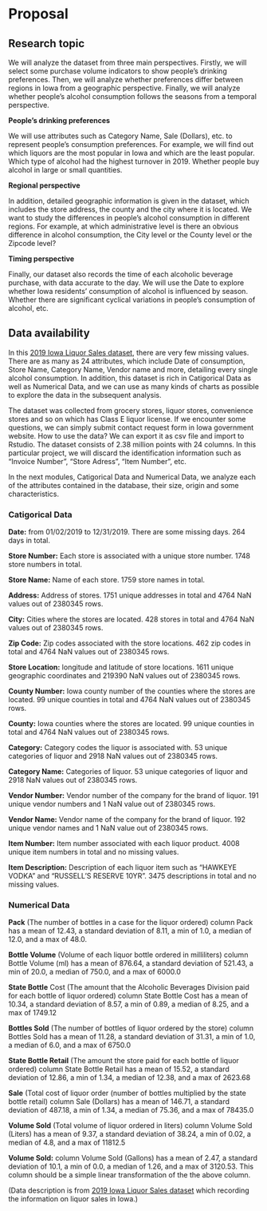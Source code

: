 # Proposal

## Research topic

We will analyze the dataset from three main perspectives. Firstly, we will select some purchase volume indicators to show people's drinking preferences. Then, we will analyze whether preferences differ between regions in Iowa from a geographic perspective. Finally, we will analyze whether people's alcohol consumption follows the seasons from a temporal perspective.

**People's drinking preferences**

We will use attributes such as Category Name, Sale (Dollars), etc. to represent people's consumption preferences. For example, we will find out which liquors are the most popular in Iowa and which are the least popular. Which type of alcohol had the highest turnover in 2019. Whether people buy alcohol in large or small quantities.

**Regional perspective**

In addition, detailed geographic information is given in the dataset, which includes the store address, the county and the city where it is located. We want to study the differences in people's alcohol consumption in different regions. For example, at which administrative level is there an obvious difference in alcohol consumption, the City level or the County level or the Zipcode level?

**Timing perspective**

Finally, our dataset also records the time of each alcoholic beverage purchase, with data accurate to the day. We will use the Date to explore whether Iowa residents' consumption of alcohol is influenced by season. Whether there are significant cyclical variations in people's consumption of alcohol, etc.

## Data availability

In this [2019 Iowa Liquor Sales dataset](https://data.iowa.gov/Sales-Distribution/2019-Iowa-Liquor-Sales/38x4-vs5h), there are very few missing values. There are as many as 24 attributes, which include Date of consumption, Store Name, Category Name, Vendor name and more, detailing every single alcohol consumption. In addition, this dataset is rich in Catigorical Data as well as Numerical Data, and we can use as many kinds of charts as possible to explore the data in the subsequent analysis.

The dataset was collected from grocery stores, liquor stores, convenience stores and so on which has Class E liquor license. If we encounter some questions, we can simply submit contact request form in Iowa government website. How to use the data? We can export it as csv file and import to Rstudio. The dataset consists of 2.38 million points with 24 columns. In this particular project, we will discard the identification information such as "Invoice Number", "Store Adress", "Item Number", etc.

In the next modules, Catigorical Data and Numerical Data, we analyze each of the attributes contained in the database, their size, origin and some characteristics.

### Catigorical Data

**Date:** from 01/02/2019 to 12/31/2019. There are some missing days. 264 days in total.

**Store Number:** Each store is associated with a unique store number. 1748 store numbers in total.

**Store Name:** Name of each store. 1759 store names in total.

**Address:** Address of stores. 1751 unique addresses in total and 4764 NaN values out of 2380345 rows.

**City:** Cities where the stores are located. 428 stores in total and 4764 NaN values out of 2380345 rows.

**Zip Code:** Zip codes associated with the store locations. 462 zip codes in total and 4764 NaN values out of 2380345 rows.

**Store Location:** longitude and latitude of store locations. 1611 unique geographic coordinates and 219390 NaN values out of 2380345 rows.

**County Number:** Iowa county number of the counties where the stores are located. 99 unique counties in total and 4764 NaN values out of 2380345 rows.

**County:** Iowa counties where the stores are located. 99 unique counties in total and 4764 NaN values out of 2380345 rows.

**Category:** Category codes the liquor is associated with. 53 unique categories of liquor and 2918 NaN values out of 2380345 rows.

**Category Name:** Categories of liquor. 53 unique categories of liquor and 2918 NaN values out of 2380345 rows.

**Vendor Number:** Vendor number of the company for the brand of liquor. 191 unique vendor numbers and 1 NaN value out of 2380345 rows.

**Vendor Name:** Vendor name of the company for the brand of liquor. 192 unique vendor names and 1 NaN value out of 2380345 rows.

**Item Number:** Item number associated with each liquor product. 4008 unique item numbers in total and no missing values.

**Item Description:** Description of each liquor item such as "HAWKEYE VODKA" and "RUSSELL'S RESERVE 10YR". 3475 descriptions in total and no missing values.

### Numerical Data

**Pack** (The number of bottles in a case for the liquor ordered) column Pack has a mean of 12.43, a standard deviation of 8.11, a min of 1.0, a median of 12.0, and a max of 48.0.

**Bottle Volume** (Volume of each liquor bottle ordered in milliliters) column Bottle Volume (ml) has a mean of 876.64, a standard deviation of 521.43, a min of 20.0, a median of 750.0, and a max of 6000.0

**State Bottle** Cost (The amount that the Alcoholic Beverages Division paid for each bottle of liquor ordered) column State Bottle Cost has a mean of 10.34, a standard deviation of 8.57, a min of 0.89, a median of 8.25, and a max of 1749.12

**Bottles Sold** (The number of bottles of liquor ordered by the store) column Bottles Sold has a mean of 11.28, a standard deviation of 31.31, a min of 1.0, a median of 6.0, and a max of 6750.0

**State Bottle Retail** (The amount the store paid for each bottle of liquor ordered) column State Bottle Retail has a mean of 15.52, a standard deviation of 12.86, a min of 1.34, a median of 12.38, and a max of 2623.68

**Sale** (Total cost of liquor order (number of bottles multiplied by the state bottle retail) column Sale (Dollars) has a mean of 146.71, a standard deviation of 487.18, a min of 1.34, a median of 75.36, and a max of 78435.0

**Volume Sold** (Total volume of liquor ordered in liters) column Volume Sold (Liters) has a mean of 9.37, a standard deviation of 38.24, a min of 0.02, a median of 4.8, and a max of 11812.5

**Volume Sold:** column Volume Sold (Gallons) has a mean of 2.47, a standard deviation of 10.1, a min of 0.0, a median of 1.26, and a max of 3120.53. This column should be a simple linear transformation of the the above column.

(Data description is from [2019 Iowa Liquor Sales dataset](https://data.iowa.gov/Sales-Distribution/2019-Iowa-Liquor-Sales/38x4-vs5h) which recording the information on liquor sales in Iowa.)
